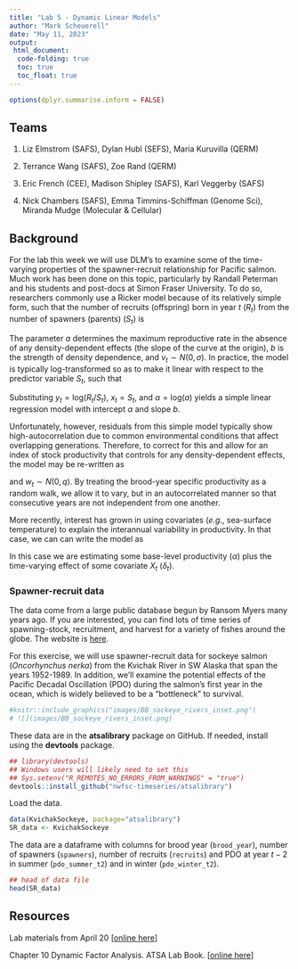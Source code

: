 ```yaml
---
title: "Lab 5 - Dynamic Linear Models"
author: "Mark Scheuerell"
date: "May 11, 2023"
output: 
 html_document:
  code-folding: true
  toc: true
  toc_float: true
---
```


```r
options(dplyr.summarise.inform = FALSE)
```

## Teams

1) Liz Elmstrom (SAFS), Dylan Hubl (SEFS), Maria Kuruvilla (QERM)

2) Terrance Wang (SAFS), Zoe Rand (QERM) 

3) Eric French (CEE), Madison Shipley (SAFS), Karl Veggerby (SAFS)

4) Nick Chambers (SAFS), Emma Timmins-Schiffman (Genome Sci), Miranda Mudge (Molecular & Cellular)


## Background {#sec-dlm-homework}

For the lab this week we will use DLM's to examine some of the time-varying properties of the spawner-recruit relationship for Pacific salmon. Much work has been done on this topic, particularly by Randall Peterman and his students and post-docs at Simon Fraser University. To do so, researchers commonly use a Ricker model because of its relatively simple form, such that the number of recruits (offspring) born in year $t$ ($R_t$) from the number of spawners (parents) ($S_t$) is

\begin{equation}
R_t = a S_t e^{-b S + v_t}.
\end{equation}


The parameter $a$ determines the maximum reproductive rate in the absence of any density-dependent effects (the slope of the curve at the origin), $b$ is the strength of density dependence, and $v_t \sim N(0,\sigma)$. In practice, the model is typically log-transformed so as to make it linear with respect to the predictor variable $S_t$, such that

\begin{align}
\text{log}(R_t) &= \text{log}(a) + \text{log}(S_t) -b S_t + v_t \\
\text{log}(R_t) - \text{log}(S_t) &= \text{log}(a) -b S_t + v_t \\
\text{log}(R_t/S_t) &= \text{log}(a) - b S_t + v_t.
\end{align}


Substituting $y_t = \text{log}(R_t/S_t)$, $x_t = S_t$, and $\alpha = \text{log}(a)$ yields a simple linear regression model with intercept $\alpha$ and slope $b$.

Unfortunately, however, residuals from this simple model typically show high-autocorrelation due to common environmental conditions that affect overlapping generations. Therefore, to correct for this and allow for an index of stock productivity that controls for any density-dependent effects, the model may be re-written as

\begin{align}
\text{log}(R_t/S_t) &= \alpha_t - b S_t + v_t, \\
\alpha_t &= \alpha_{t-1} + w_t,
\end{align}

and $w_t \sim N(0,q)$. By treating the brood-year specific productivity as a random walk, we allow it to vary, but in an autocorrelated manner so that consecutive years are not independent from one another.

More recently, interest has grown in using covariates ($e.g.$, sea-surface temperature) to explain the interannual variability in productivity. In that case, we can can write the model as

\begin{equation}
\text{log}(R_t/S_t) = \alpha + \delta_t X_t - b S_t + v_t.
\end{equation}

In this case we are estimating some base-level productivity ($\alpha$) plus the time-varying effect of some covariate $X_t$ ($\delta_t$). 



### Spawner-recruit data {#sec-dlm-spawner-recruit-data}

The data come from a large public database begun by Ransom Myers many years ago. If you are interested, you can find lots of time series of spawning-stock, recruitment, and harvest for a variety of fishes around the globe. The website is [here](https://www.ramlegacy.org/).

For this exercise, we will use spawner-recruit data for sockeye salmon (_Oncorhynchus nerka_) from the Kvichak River in SW Alaska that span the years 1952-1989. In addition, we'll examine the potential effects of the Pacific Decadal Oscillation (PDO) during the salmon's first year in the ocean, which is widely believed to be a "bottleneck" to survival.

```r
#knitr::include_graphics("images/BB_sockeye_rivers_inset.png")
# ![](images/BB_sockeye_rivers_inset.png)
```


These data are in the **atsalibrary** package on GitHub. If needed, install using the **devtools** package.

```r
## library(devtools)
## Windows users will likely need to set this
## Sys.setenv("R_REMOTES_NO_ERRORS_FROM_WARNINGS" = "true")
devtools::install_github("nwfsc-timeseries/atsalibrary")
```

Load the data.

```r
data(KvichakSockeye, package="atsalibrary")
SR_data <- KvichakSockeye
```

The data are a dataframe with columns for brood year (`brood_year`), number of spawners (`spawners`), number of recruits (`recruits`) and PDO at year $t-2$ in summer (`pdo_summer_t2`) and in winter (`pdo_winter_t2`).

```r
## head of data file
head(SR_data)
```


## Resources

Lab materials from April 20 [[online here](https://atsa-es.github.io/atsa/Labs/Week%205/intro-to-dlms.html)]

Chapter 10 Dynamic Factor Analysis. ATSA Lab Book. [[online here](https://atsa-es.github.io/atsa-labs/chap-dlm-dynamic-linear-models.html)]


